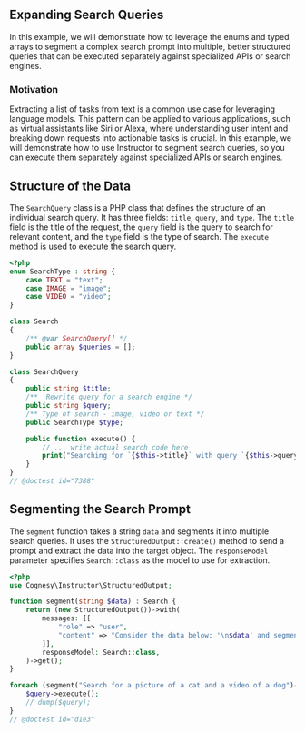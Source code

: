 ## Expanding Search Queries

In this example, we will demonstrate how to leverage the enums and typed arrays to segment a complex search prompt into multiple, better structured queries that can be executed separately against specialized APIs or search engines.

### Motivation

Extracting a list of tasks from text is a common use case for leveraging language models. This pattern can be applied to various applications, such as virtual assistants like Siri or Alexa, where understanding user intent and breaking down requests into actionable tasks is crucial. In this example, we will demonstrate how to use Instructor to segment search queries, so you can execute them separately against specialized APIs or search engines.


## Structure of the Data

The `SearchQuery` class is a PHP class that defines the structure of an individual search query. It has three fields: `title`, `query`, and `type`. The `title` field is the title of the request, the `query` field is the query to search for relevant content, and the `type` field is the type of search. The `execute` method is used to execute the search query.

```php
<?php
enum SearchType : string {
    case TEXT = "text";
    case IMAGE = "image";
    case VIDEO = "video";
}

class Search
{
    /** @var SearchQuery[] */
    public array $queries = [];
}

class SearchQuery
{
    public string $title;
    /**  Rewrite query for a search engine */
    public string $query;
    /** Type of search - image, video or text */
    public SearchType $type;

    public function execute() {
        // ... write actual search code here
        print("Searching for `{$this->title}` with query `{$this->query}` using `{$this->type->value}`\n");
    }
}
// @doctest id="7388"
```


## Segmenting the Search Prompt

The `segment` function takes a string `data` and segments it into multiple search queries. It uses the `StructuredOutput::create()` method to send a prompt and extract the data into the target object. The `responseModel` parameter specifies `Search::class` as the model to use for extraction.

```php
<?php
use Cognesy\Instructor\StructuredOutput;

function segment(string $data) : Search {
    return (new StructuredOutput())->with(
        messages: [[
            "role" => "user",
            "content" => "Consider the data below: '\n$data' and segment it into multiple search queries",
        ]],
        responseModel: Search::class,
    )->get();
}

foreach (segment("Search for a picture of a cat and a video of a dog")->queries as $query) {
    $query->execute();
    // dump($query);
}
// @doctest id="d1e3"
```
